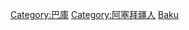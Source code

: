 {{Commonscat|People of Baku}}

[[Category:巴庫|Category:巴庫]]
[[Category:阿塞拜疆人|Category:阿塞拜疆人]]
[[Category:各首都人物|Baku]]